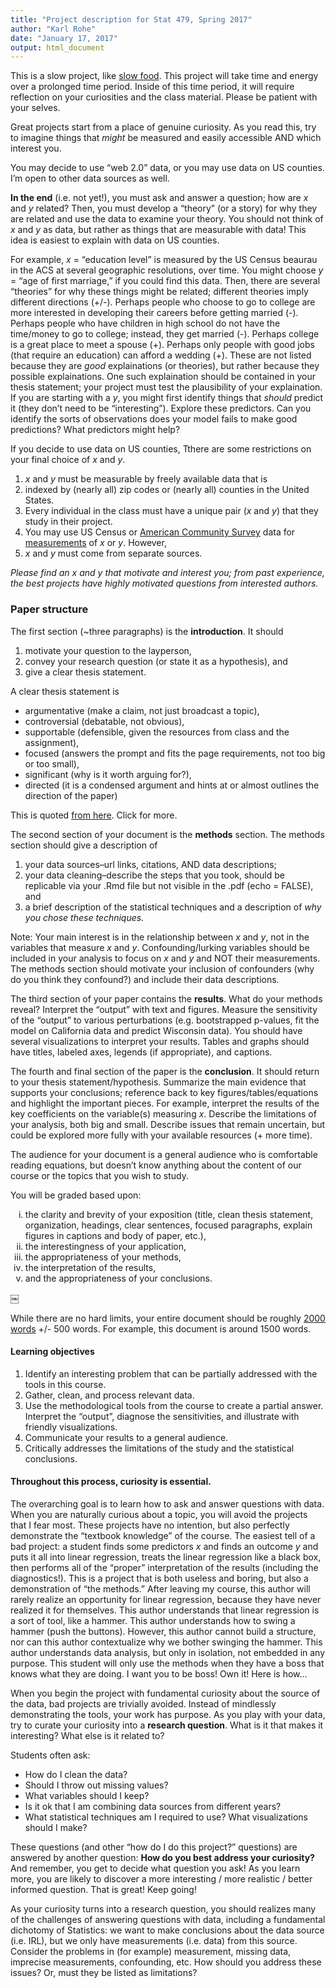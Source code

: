 ```yaml
---
title: "Project description for Stat 479, Spring 2017"
author: "Karl Rohe"
date: "January 17, 2017"
output: html_document
---
```

  
  
This is a slow project, like [slow food](https://en.wikipedia.org/wiki/Slow_Food).  This project will take time and energy over a prolonged time period.  Inside of this time period, it will require reflection on your curiosities and the class material.  Please be patient with your selves. 

Great projects start from a place of genuine curiosity.  As you read this, try to imagine things that *might* be measured and easily accessible AND which interest you.


You may decide to use "web 2.0" data, or you may use data on US counties.  I'm open to other data sources as well.  


**In the end** (i.e. not yet!), you must ask and answer a question; how are $x$ and $y$ related?  Then, you must develop a "theory" (or a story) for why they are related and use the data to examine your theory.  You should not think of $x$ and $y$ as data, but rather as things that are measurable with data! This idea is easiest to explain with data on US counties.
  
For example, $x$ = "education level" is measured by the US Census beaurau in the ACS at several geographic resolutions, over time.  You might choose $y$ = "age of first marriage," if you could find this data.  Then, there are several "theories" for why these things might be related; different theories imply different directions (+/-).  Perhaps people who choose to go to college are more interested in developing their careers before getting married (-).  Perhaps people who have children in high school do not have the time/money to go to college; instead, they get married (-).  Perhaps college is a great place to meet a spouse (+).  Perhaps only people with good jobs (that require an education) can afford a wedding (+).  These are not listed because they are *good* explainations (or theories), but rather because they possible explainations.  One such explaination should be contained in your thesis statement; your project must test the plausibility of your explaination.  If you are starting with a $y$, you might first identify things that *should* predict it (they don't need to be "interesting").   Explore these predictors.  Can you identify the sorts of observations does your model fails to make good predictions?  What predictors might help?  

If you decide to use data on US counties, Tthere are some restrictions on your final choice of $x$ and $y$. 

1)   $x$ and $y$ must be measurable by freely available data that is    
2)   indexed by (nearly all) zip codes or (nearly all) counties in the United States.  
3)   Every individual in the class must have a unique pair ($x$ and $y$) that they study in their project.   
4)   You may use US Census or [American Community Survey](https://en.wikipedia.org/wiki/American_Community_Survey) data for [measurements](https://cran.r-project.org/web/packages/acs/index.html) of $x$ or $y$.  However, 
4)   $x$ and $y$ must come from separate sources.


*Please find an $x$ and $y$ that motivate and interest you; from past experience, the best projects have highly motivated questions from interested authors.*




### Paper structure

The first section (~three paragraphs) is the **introduction**.  It should 

1)   motivate your question to the layperson,
2)   convey your research question (or state it as a hypothesis), and
2)   give a clear thesis statement. 

A clear thesis statement is   

-   argumentative (make a claim, not just broadcast a topic),   
-   controversial (debatable, not obvious),   
-   supportable (defensible, given the resources from class and the assignment),   
-   focused (answers the prompt and fits the page requirements, not too big or too small),   
-   significant (why is it worth arguing for?),   
-   directed (it is a condensed argument and hints at or almost outlines the direction of the paper)

This is quoted [from here](http://vanderbilt.edu/writing/manage/wp-content/files/Thesis-Statements-Script-2014.pdf). Click for more.  

The second section of your document is the **methods** section.  The methods section should give a description of 

1)   your data sources--url links, citations, AND data descriptions;
2)   your data cleaning--describe the steps that you took, should be replicable via your .Rmd file but not visible in the .pdf (echo = FALSE), and
3)   a brief description of the statistical techniques and a description of *why you chose these techniques.*

Note: Your main interest is in the relationship between $x$ and $y$, not in the variables that measure $x$ and $y$.  Confounding/lurking variables should be included in your analysis to focus on $x$ and $y$ and NOT their measurements.  The methods section should motivate your inclusion of confounders (why do you think they confound?) and include their data descriptions.

The third section of your paper contains the **results**.  What do your methods reveal?  Interpret the "output" with text and figures. Measure the sensitivity of the "output" to various perturbations (e.g. bootstrapped p-values, fit the model on California data and predict Wisconsin data).    You should have several visualizations to interpret your results.  Tables and graphs should have titles, labeled axes, legends (if appropriate), and captions.  


The fourth and final section of the paper is the **conclusion**.  It should return to your thesis statement/hypothesis.  Summarize the main evidence that supports your conclusions; reference back to key figures/tables/equations and highlight the important pieces. For example, interpret the results of the key coefficients on the variable(s) measuring $x$.  Describe the limitations of your analysis, both big and small.  Describe issues that remain uncertain, but could be explored more fully with your available resources (+ more time).  

The audience for your document is a general audience who is comfortable reading equations, but doesn't know anything about the content of our course or the topics that you wish to study.

You will be graded based upon:   

i)   the clarity and brevity of your exposition (title, clean thesis statement, organization, headings, clear sentences, focused paragraphs, explain figures in captions and body of paper, etc.),  
ii) the interestingness of your application,
ii)   the appropriateness of your methods, 
iii)   the interpretation of the results, 
iv)    and the appropriateness of your conclusions. 


￼


While there are no hard limits, your entire document should be roughly [2000 words](http://wordcounttools.com) +/- 500 words.  For example, this document is around 1500 words.  



#### Learning objectives   

1)   Identify an interesting problem that can be partially addressed with the tools in this course. 
2)   Gather, clean, and process relevant data. 
4)   Use the methodological tools from the course to create a partial answer.  Interpret the "output", diagnose the sensitivities, and illustrate with friendly visualizations.
2)   Communicate your results to a general audience.
4)   Critically addresses the limitations of the study and the statistical conclusions.



####  Throughout this process, curiosity is essential.

The overarching goal is to learn how to ask and answer questions with data. When you are naturally curious about a topic, you will avoid the projects that I fear most. These projects have no intention, but also perfectly demonstrate the "textbook knowledge" of the course.  The easiest tell of a bad project:  a student finds some predictors $x$ and finds an outcome $y$ and puts it all into linear regression, treats the linear regression like a black box, then performs all of the "proper" interpretation of the results (including the diagnostics!).  This is a project that is both useless and boring, but also a demonstration of "the methods." After leaving my course, this author will rarely realize an opportunity for linear regression, because they have never realized it for themselves.  This author understands that linear regression is a sort of tool, like a hammer. This author understands how to swing a hammer (push the buttons). However, this author cannot build a structure, nor can this author contextualize why we bother swinging the hammer. This author understands data analysis, but only in isolation, not embedded in any purpose. This student will only use the methods when they have a boss that knows what they are doing.  I want you to be boss!  Own it!  Here is how...

When you begin the project with fundamental curiosity about the source of the data, bad projects are trivially avoided.  Instead of mindlessly demonstrating the tools, your work has purpose.  As you play with your data, try to curate your curiosity into a **research question**.  What is it that makes it interesting?  What else is it related to?  

Students often ask:  

- How do I clean the data?   
- Should I throw out missing values?    
- What variables should I keep?    
- Is it ok that I am combining data sources from different years?     
- What statistical techniques am I required to use? What visualizations should I make?

These questions (and other "how do I do this project?" questions) are answered by another question:  **How do you best address your curiosity?**  And remember, you get to decide what question you ask!  As you learn more, you are likely to discover a more interesting / more realistic / better informed question.  That is great!  Keep going!

As your curiosity turns into a research question,  you should realizes many of the challenges of answering questions with data, including a fundamental dichotomy of Statistics: we want to make conclusions about the data source (i.e. IRL), but we only have measurements (i.e. data) from this source.  Consider the problems in (for example) measurement, missing data, imprecise measurements, confounding, etc.  How should you address these issues?  Or, must they be listed as limitations?  
